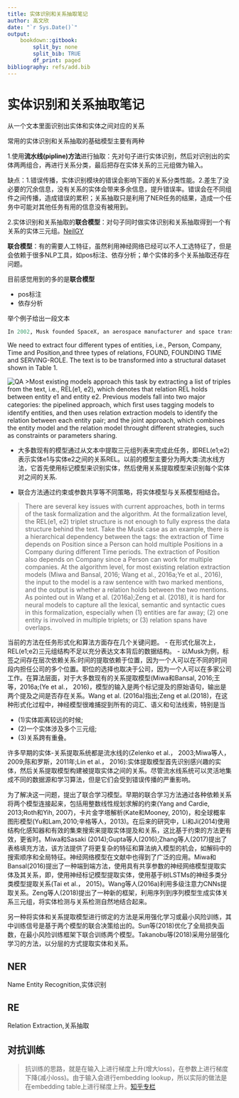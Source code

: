 ---
title: 实体识别和关系抽取笔记
author: 高文欣
date: "`r Sys.Date()`"
output: 
    bookdown::gitbook:
        split_by: none
        split_bib: TRUE
        df_print: paged
bibliography: refs/add.bib
---

# 实体识别和关系抽取笔记

从一个文本里面识别出实体和实体之间对应的关系

常用的实体识别和关系抽取的基础模型主要有两种

1.使用**流水线(pipline)方法**进行抽取：先对句子进行实体识别，然后对识别出的实体两两组合，再进行关系分类，最后把存在实体关系的三元组做为输入。

缺点：1.错误传播，实体识别模块的错误会影响下面的关系分类性能。2.差生了没必要的冗余信息，没有关系的实体会带来多余信息，提升错误率。错误会在不同组件之间传播，造成错误的累积；关系抽取只是利用了NER任务的结果，造成一个任务中可能对其他任务有用的信息没有被用到。

2.实体识别和关系抽取的**联合模型**：对句子同时做实体识别和关系抽取得到一个有关系的实体三元组。[NeilGY](https://blog.csdn.net/NeilGY/article/details/87966676)

**联合模型**：有的需要人工特征，虽然利用神经网络已经可以不人工选特征了，但是会依赖于很多NLP工具，如pos标注、依存分析；单个实体的多个关系抽取还存在问题。

目前感觉用到的多的是**联合模型**

- pos标注
- 依存分析

举个例子给出一段文本

```r
In 2002, Musk founded SpaceX, an aerospace manufacturer and space transport services Company, of which he is CEO and lead designer. He helped fund Tesla, Inc., an electric vehicle and solar panel manufacturer, in 2003, and became its CEO and product architect. In 2006, he inspired the creation of SolarCity, a solar energy services Company, and operates as its chairman. In 2016, he co-founded Neuralink, a neurotechnology Company focused on developing brain–computer interfaces, and is its CEO. In 2016, Musk founded The Boring Company, an infrastructure and tunnel construction Company.
```

We need to extract four different types of entities, i.e., Person, Company, Time and Position,and three types of relations, FOUND, FOUNDING TIME and SERVING-ROLE. The text is to be transformed into a structural dataset shown in Table 1.

![QA](figs/QA.png)
>Most existing models approach this task by extracting a list of triples from the text, i.e.,
REL(e1, e2), which denotes that relation REL holds between entity e1 and entity e2. Previous models
fall into two major categories: the pipelined approach, which ﬁrst uses tagging models to identify
entities, and then uses relation extraction models to identify the relation between each entity pair;
and the joint approach, which combines the entity model and the relation model throught different
strategies, such as constraints or parameters sharing.


- 大多数现有的模型通过从文本中提取三元组列表来完成此任务，即REL(e1;e2)表示实体e1与实体e2之间的关系REL。以前的模型主要分为两大类:流水线方法，它首先使用标记模型来识别实体，然后使用关系提取模型来识别每个实体对之间的关系.

- 联合方法通过约束或参数共享等不同策略，将实体模型与关系模型相结合。

>There are several key issues with current approaches, both in terms of the task formalization
and the algorithm. At the formalization level, the REL(e1, e2) triplet structure is not enough to fully
express the data structure behind the text. Take the Musk case as an example, there is a hierarchical dependency between the tags: the extraction of Time depends on Position since a Person can hold multiple Positions in a Company during different Time periods. The extraction of Position also depends on Company since a Person can work for multiple companies. At the algorithm level, for most existing relation extraction models (Miwa and Bansal, 2016; Wang et al., 2016a;Ye et al., 2016), the input to the model is a raw sentence with two marked mentions, and the output is whether a relation holds between the two mentions. As pointed out in Wang et al. (2016a);Zeng et al. (2018), it is hard for neural models to capture all the lexical, semantic and syntactic cues in this formalization, especially when (1) entities are far away; (2) one entity is involved in multiple triplets; or (3) relation spans have overlaps.

当前的方法在任务形式化和算法方面存在几个关键问题。
- 在形式化层次上，REL(e1;e2)三元组结构不足以充分表达文本背后的数据结构。
- 以Musk为例，标签之间存在层次依赖关系:时间的提取依赖于位置，因为一个人可以在不同的时间段内担任公司的多个位置。职位的选择也取决于公司，因为一个人可以在多家公司工作。在算法层面，对于大多数现有的关系提取模型(Miwa和Bansal, 2016;王等，2016a;(Ye et al.， 2016)，模型的输入是两个标记提及的原始语句，输出是两个提及之间是否存在关系。Wang et al. (2016a)指出;Zeng et al.(2018)，在这种形式化过程中，神经模型很难捕捉到所有的词汇、语义和句法线索，特别是当

- (1)实体距离较远的时候;
- (2)一个实体涉及多个三元组;
- (3)关系跨有重叠。

许多早期的实体-关系提取系统都是流水线的(Zelenko et al.， 2003;Miwa等人，2009;陈和罗斯，2011年;Lin et al.， 2016):实体提取模型首先识别感兴趣的实体，然后关系提取模型构建被提取实体之间的关系。尽管流水线系统可以灵活地集成不同的数据源和学习算法，但是它们会受到错误传播的严重影响。

为了解决这一问题，提出了联合学习模型。早期的联合学习方法通过各种依赖关系将两个模型连接起来，包括用整数线性规划求解的约束(Yang and Cardie, 2013;Roth和Yih, 2007)，卡片金字塔解析(Kate和Mooney, 2010)，和全球概率图形模型(Yu和Lam,2010;辛格等人，2013)。在后来的研究中，Li和Ji(2014)使用结构化感知器和有效的集束搜索来提取实体提及和关系，这比基于约束的方法更有效，更省时。Miwa和Sasaki (2014);Gupta等人(2016);Zhang等人(2017)提出了表格填充方法，该方法提供了将更复杂的特征和算法纳入模型的机会，如解码中的搜索顺序和全局特征。神经网络模型在文献中也得到了广泛的应用。Miwa和Bansal(2016)提出了一种端到端方法，使用具有共享参数的神经网络模型提取实体及其关系，即，使用神经标记模型提取实体，使用基于树LSTMs的神经多类分类模型提取关系(Tai et al.， 2015)。Wang等人(2016a)利用多级注意力CNNs提取关系。Zeng等人(2018)提出了一种新的框架，利用序列到序列模型生成实体关系三元组，将实体检测与关系检测自然地结合起来。

另一种将实体和关系提取模型进行绑定的方法是采用强化学习或最小风险训练，其中训练信号是基于两个模型的联合决策给出的。Sun等(2018)优化了全局损失函数，在最小风险训练框架下联合训练两个模型。Takanobu等(2018)采用分层强化学习的方法，以分层的方式提取实体和关系。


## NER

Name Entity Recognition,实体识别




## RE

Relation Extraction,关系抽取

## 对抗训练

>抗训练的思路，就是在输入上进行梯度上升(增大loss)，在参数上进行梯度下降(减小loss)。由于输入会进行embedding lookup，所以实际的做法是在embedding table上进行梯度上升。[知乎专栏](https://zhuanlan.zhihu.com/p/103593948)